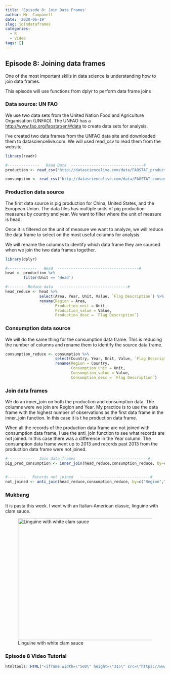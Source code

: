 ---
title: 'Episode 8: Join Data Frames'
author: Mr. Campanell
date: '2020-06-19'
slug: joindataframes
categories:
  - R
  - Video
tags: []
---

## Episode 8: Joining data frames

One of the most important skills in data science is understanding how to join data frames.  

This episode will use functions from dplyr to perform data frame joins

### Data source: UN FAO 

We use two data sets from the United Nation Food and Agriculture Organisation (UNFAO).   The UNFAO has a [http://www.fao.org/faostat/en/#data](beautiful data website) to create data sets for analysis.  

I've created two data frames from the UNFAO data site and downloaded them to datasciencelive.com.   We will used read_csv to read them from the website.

```{r}
library(readr)

#--------------   Read Data  --------------------------------#
production <- read_csv("http://datasciencelive.com/data/FAOSTAT_production.csv")

consumption <- read_csv("http://datasciencelive.com/data/FAOSTAT_consumption.csv")

```

###  Production data source

The first data source is pig production for China, United States, and the European Union.   The data files has multiple units of pig production measures by country and year.   We want to filter where the unit of measure is head.

Once it is filtered on the unit of measure we want to analyze, we will reduce the data frame to select on the most useful columns for analysis.   

We will rename the columns to identify which data frame they are sourced when we join the two data frames together.

```{r}
library(dplyr)

#-------------   Head  ------------------------------------#
head <- production %>%
        filter(Unit == 'Head')

#-------  Reduce data   ------------------------------#
head_reduce <- head %>%
               select(Area, Year, Unit, Value, `Flag Description`) %>%
               rename(Region = Area,
                      Production_unit = Unit,
                      Production_value = Value,
                      Production_desc = `Flag Description`)

```

### Consumption data source

We will do the same thing for the consumption data frame.   This is reducing the number of columns and rename them to identify the source data frame.

```{r}
consumption_reduce <- consumption %>%
                      select(Country, Year, Unit, Value, `Flag Description`) %>%
                      rename(Region = Country,
                             Consumption_unit = Unit,
                             Consumption_value = Value,
                             Consumption_desc = `Flag Description`)

```

###  Join data frames

We do an inner_join on both the production and consumption data.  The columns were we join are Region and Year.   My practice is to use the data frame with the highest number of observations as the first data frame in the inner_join function.   In this case it is t he production data frame. 

When all the records of the production data frame are not joined with consumption data frame, I use the anti_join function to see what records are not joined.   In this case there was a difference in the Year column.   The consumption data frame went up to 2013 and records past 2013 from the production data frame were not joined.

```{r}

#------------  Join data frames   -----------------------------#
pig_prod_consumption <- inner_join(head_reduce,consumption_reduce, by=c("Region","Year"))


#--------   Records not joined   -------------------------------#
not_joined <- anti_join(head_reduce,consumption_reduce, by=c("Region","Year"))

```


### Mukbang

It is pasta this week.  I went with an Italian-American classic, linguine with clam sauce.  

![Linguine with white clam sauce](/post/2020-06-19-joindataframes.en_files/clamsauce.jpg){width=512px height=384px}



### Episode 8 Video Tutorial

```{r}

htmltools::HTML("<iframe width=\"560\" height=\"315\" src=\"https://www.youtube.com/embed/ax048Nwo4RE\" frameborder=\"0\" allow=\"accelerometer; autoplay; encrypted-media; gyroscope; picture-in-picture\" allowfullscreen></iframe>")

```